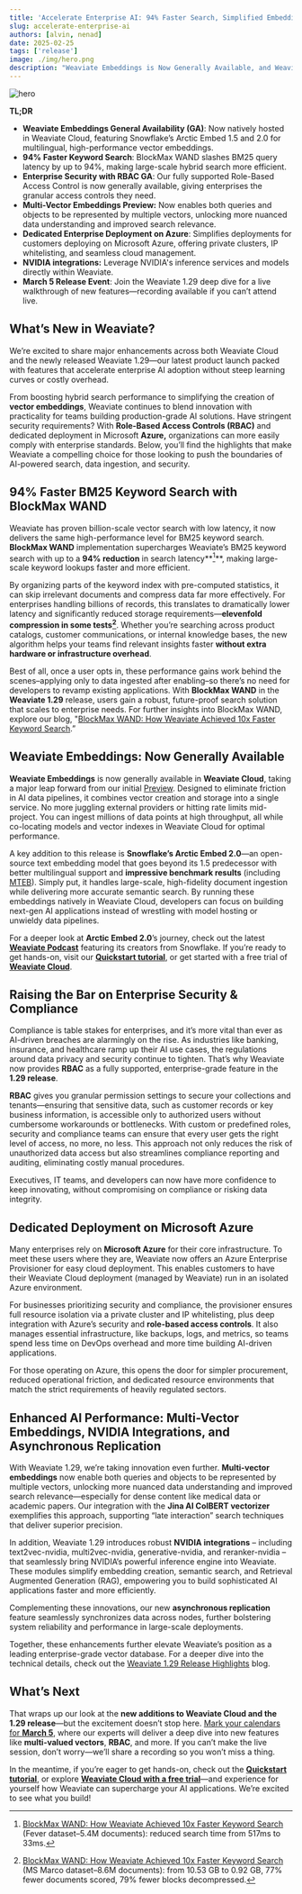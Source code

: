 ```yaml
---
title: 'Accelerate Enterprise AI: 94% Faster Search, Simplified Embedding Creation, and Dedicated Azure Deployment'
slug: accelerate-enterprise-ai
authors: [alvin, nenad]
date: 2025-02-25
tags: ['release']
image: ./img/hero.png
description: "Weaviate Embeddings is Now Generally Available, and Weaviate 1.29 is Officially Here! Read more about it in our launch announcement."
---
```

![hero](./img/hero.png)

**TL;DR**

* **Weaviate Embeddings General Availability (GA)**: Now natively hosted in Weaviate Cloud, featuring Snowflake’s Arctic Embed 1.5 and 2.0 for multilingual, high-performance vector embeddings.  
* **94% Faster Keyword Search**: BlockMax WAND slashes BM25 query latency by up to 94%, making large-scale hybrid search more efficient.  
* **Enterprise Security with RBAC GA**: Our fully supported Role-Based Access Control is now generally available, giving enterprises the granular access controls they need.  
* **Multi-Vector Embeddings Preview:** Now enables both queries and objects to be represented by multiple vectors, unlocking more nuanced data understanding and improved search relevance.  
* **Dedicated Enterprise Deployment on Azure**: Simplifies deployments for customers deploying on Microsoft Azure, offering private clusters, IP whitelisting, and seamless cloud management.  
* **NVIDIA integrations:** Leverage NVIDIA's inference services and models directly within Weaviate.  
* **March 5 Release Event**: Join the Weaviate 1.29 deep dive for a live walkthrough of new features—recording available if you can’t attend live.

## What’s New in Weaviate?

We’re excited to share major enhancements across both Weaviate Cloud and the newly released Weaviate 1.29—our latest product launch packed with features that accelerate enterprise AI adoption without steep learning curves or costly overhead.

From boosting hybrid search performance to simplifying the creation of **vector embeddings**, Weaviate continues to blend innovation with practicality for teams building production-grade AI solutions. Have stringent security requirements? With **Role-Based Access Controls (RBAC)** and dedicated deployment in Microsoft **Azure,** organizations can more easily comply with enterprise standards. Below, you’ll find the highlights that make Weaviate a compelling choice for those looking to push the boundaries of AI-powered search, data ingestion, and security.

## 94% Faster BM25 Keyword Search with BlockMax WAND

Weaviate has proven billion-scale vector search with low latency, it now delivers the same high-performance level for BM25 keyword search. **BlockMax WAND** implementation supercharges Weaviate’s BM25 keyword search with up to a **94% reduction** in search latency**[^1]**, making large-scale keyword lookups faster and more efficient.

By organizing parts of the keyword index with pre-computed statistics, it can skip irrelevant documents and compress data far more effectively. For enterprises handling billions of records, this translates to dramatically lower latency and significantly reduced storage requirements—**elevenfold compression in some tests[^2]**. Whether you’re searching across product catalogs, customer communications, or internal knowledge bases, the new algorithm helps your teams find relevant insights faster **without extra hardware or infrastructure overhead**.

Best of all, once a user opts in, these performance gains work behind the scenes–applying only to data ingested after enabling–so there’s no need for developers to revamp existing applications. With **BlockMax WAND** in the **Weaviate 1.29** release, users gain a robust, future-proof search solution that scales to enterprise needs. For further insights into BlockMax WAND, explore our blog, "[BlockMax WAND: How Weaviate Achieved 10x Faster Keyword Search](/blog/blockmax-wand).”

## Weaviate Embeddings: Now Generally Available

**Weaviate Embeddings** is now generally available in **Weaviate Cloud**, taking a major leap forward from our initial [Preview](/blog/introducing-weaviate-embeddings). Designed to eliminate friction in AI data pipelines, it combines vector creation and storage into a single service. No more juggling external providers or hitting rate limits mid-project. You can ingest millions of data points at high throughput, all while co-locating models and vector indexes in Weaviate Cloud for optimal performance.

A key addition to this release is **Snowflake’s Arctic Embed 2.0**—an open-source text embedding model that goes beyond its 1.5 predecessor with better multilingual support and **impressive benchmark results** (including [MTEB](https://arxiv.org/html/2412.04506v1)). Simply put, it handles large-scale, high-fidelity document ingestion while delivering more accurate semantic search. By running these embeddings natively in Weaviate Cloud, developers can focus on building next-gen AI applications instead of wrestling with model hosting or unwieldy data pipelines.

For a deeper look at **Arctic Embed 2.0**’s journey, check out the latest [**Weaviate Podcast**](https://www.youtube.com/watch?v=Kjqv4uk3RCs&ab_channel=Weaviate%E2%80%A2VectorDatabase) featuring its creators from Snowflake. If you’re ready to get hands-on, visit our [**Quickstart tutorial**](https://docs.weaviate.io/wcs/embeddings#get-started), or get started with a free trial of [**Weaviate Cloud**](https://console.weaviate.cloud/).

## Raising the Bar on Enterprise Security & Compliance

Compliance is table stakes for enterprises, and it’s more vital than ever as AI-driven breaches are alarmingly on the rise. As industries like banking, insurance, and healthcare ramp up their AI use cases, the regulations around data privacy and security continue to tighten. That’s why Weaviate now provides **RBAC** as a fully supported, enterprise-grade feature in the **1.29 release**.

**RBAC** gives you granular permission settings to secure your collections and tenants—ensuring that sensitive data, such as customer records or key business information, is accessible only to authorized users without cumbersome workarounds or bottlenecks. With custom or predefined roles, security and compliance teams can ensure that every user gets the right level of access, no more, no less. This approach not only reduces the risk of unauthorized data access but also streamlines compliance reporting and auditing, eliminating costly manual procedures.

Executives, IT teams, and developers can now have more confidence to keep innovating, without compromising on compliance or risking data integrity.

## Dedicated Deployment on Microsoft Azure 

Many enterprises rely on **Microsoft Azure** for their core infrastructure. To meet these users where they are, Weaviate now offers an Azure Enterprise Provisioner for easy cloud deployment. This enables customers to have their Weaviate Cloud deployment (managed by Weaviate) run in an isolated Azure environment.

For businesses prioritizing security and compliance, the provisioner ensures full resource isolation via a private cluster and IP whitelisting, plus deep integration with Azure’s security and **role-based access controls**. It also manages essential infrastructure, like backups, logs, and metrics, so teams spend less time on DevOps overhead and more time building AI-driven applications.

For those operating on Azure, this opens the door for simpler procurement, reduced operational friction, and dedicated resource environments that match the strict requirements of heavily regulated sectors.

## Enhanced AI Performance: Multi-Vector Embeddings, NVIDIA Integrations, and Asynchronous Replication

With Weaviate 1.29, we’re taking innovation even further. **Multi-vector embeddings** now enable both queries and objects to be represented by multiple vectors, unlocking more nuanced data understanding and improved search relevance—especially for dense content like medical data or academic papers. Our integration with the **Jina AI ColBERT vectorizer** exemplifies this approach, supporting “late interaction” search techniques that deliver superior precision.

In addition, Weaviate 1.29 introduces robust **NVIDIA integrations** – including text2vec-nvidia, multi2vec-nvidia, generative-nvidia, and reranker-nvidia – that seamlessly bring NVIDIA’s powerful inference engine into Weaviate. These modules simplify embedding creation, semantic search, and Retrieval Augmented Generation (RAG), empowering you to build sophisticated AI applications faster and more efficiently.

Complementing these innovations, our new **asynchronous replication** feature seamlessly synchronizes data across nodes, further bolstering system reliability and performance in large-scale deployments.

Together, these enhancements further elevate Weaviate’s position as a leading enterprise-grade vector database. For a deeper dive into the technical details, check out the [Weaviate 1.29 Release Highlights](/blog/weaviate-1-29-release) blog.

## What’s Next

That wraps up our look at the **new additions to Weaviate Cloud and the 1.29 release**—but the excitement doesn’t stop here. [Mark your calendars for **March 5**](https://link.mail.beehiiv.com/ss/c/u001.7ph1bOQkPnwamO4cv9f9A8jeYYCfFv91aBjGm1l9ezWQ7PVH1EkZELJKK7fxa04bAOWbwJ2WYaaD136yiCTURqFbSQBejldEJqvIuDUo_6B-tD8pmJCXebuYJUx0NpviZQxynvPP4vitQpuZ-FAOu-PKwROV8cNcnbceaxbz3yeDwP7eJ970d5IHv583qMine1EFPLJmWl2sido3qgWBFTMhCOUEyAYu4cGxr9A2HCc3T9hBBRkgPiIYpFO7yTd7RvVKZlMIxCGrcG3E8tCgaQ/4dz/v3dtMN9ZSJaBYAUu0KBytA/h20/h001.TrgKKrLVHWSDrE7WMueG26GAoMG46biDXDrp0keR2fU), where our experts will deliver a deep dive into new features like **multi-valued vectors**, **RBAC**, and more. If you can’t make the live session, don’t worry—we’ll share a recording so you won’t miss a thing.

In the meantime, if you’re eager to get hands-on, check out the [**Quickstart tutorial**](https://docs.weaviate.io/wcs/embeddings#get-started), or explore [**Weaviate Cloud with a free trial**](https://console.weaviate.cloud/)—and experience for yourself how Weaviate can supercharge your AI applications. We’re excited to see what you build\!

[^1]:  [BlockMax WAND: How Weaviate Achieved 10x Faster Keyword Search](/blog/blockmax-wand) (Fever dataset–5.4M documents): reduced search time from 517ms to 33ms. 

[^2]:  [BlockMax WAND: How Weaviate Achieved 10x Faster Keyword Search](/blog/blockmax-wand) (MS Marco dataset–8.6M documents): from 10.53 GB to 0.92 GB, 77% fewer documents scored, 79% fewer blocks decompressed.


<WhatsNext />